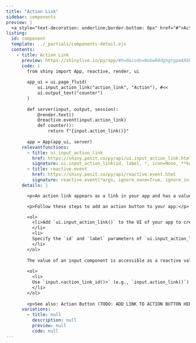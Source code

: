 ```yaml
---
title: "Action Link"
sidebar: components 
preview: |
  <a style="text-decoration: underline;border-bottom: 0px" href="#">Action Link</a>
listing:
  id: component
  template: ../_partials/components-detail.ejs
  contents:
    - title: Action Link
      preview: https://shinylive.io/py/app/#h=0&code=NobwRAdghgtgpmAXGKAHVA6VBPMAaMAYwHsIAXOcpMAMwCdiYACAZwAsBLCbJjmVYnTJMAgujxM6cKITIcAbnAlSIAEzh0JAVw4AdCPrSoA+jqYBeJjqxQA5nGM0ANjtUAKfUy9WOGLqi0yYxk5UmMnLgBrDxRZDjCIiEjdfCYUkTjSFIBKCQBiAB4Cz29rYkCAoIoADzIYki1yDRz9bP19dRpWDUU6N39AiXKySokWOBYWeIhsxBKvAAFhyvmmBZV1OgwauraIbzWpEIU4DDhFcn6ISoxjhKi9g86mBqa+2dWDqTItOn2aFIgAZkW6ZCDhKJubIAXxS7Wg6AsonQbiMpg4Yx6GmyYGhAF0gA
      code: |
        from shiny import App, reactive, render, ui
        
        app_ui = ui.page_fluid(
            ui.input_action_link("action_link", "Action"), #<<
            ui.output_text("counter")
        )
        
        def server(input, output, session):
            @render.text()
            @reactive.event(input.action_link)
            def counter():
                return f"{input.action_link()}"
        
        app = App(app_ui, server)
      relevantfunctions:
        - title: ui.input_action_link
          href: https://shiny.posit.co/py/api/ui.input_action_link.html
          signature: ui.input_action_link(id, label, *, icon=None, **kwargs)
        - title: reactive.event
          href: https://shiny.posit.co/py/api/reactive.event.html
          signature: reactive.event(*args, ignore_none=True, ignore_init=False)
      details: |

        <p>An action link appears as a link in your app and has a value that increments each time the user presses the button. </p>

        <p>Follow these steps to add an action button to your app:</p>

        <ol>
          <li>Add `ui.input_action_link()` to the UI of your app to create an action link. Where you call this function will determine where the link appears within the app's layout.
          </li>
          <li>
          Specify the `id` and `label` parameters of `ui.input_action_link()` to define the action link's identifier and label. 
          </li>
        </ol>
        
        The value of an input component is accessible as a reactive value within the `server()` function. To access the value of an action link:</p>
        
        <ol>
          <li>
          Use `input.<action_link_id()>` (e.g., `input.action_link()`) to access the value of the action link. The server value of an action link is an integer representing the number of clicks.  
          </li>
        </ol>
        
        <p>See also: Action Button (TODO: ADD LINK TO ACTION BUTTON HERE)</p>
      variations:
        - title: null
          description: null
          preview: null
          code: null
---
```


:::{.component}
:::

